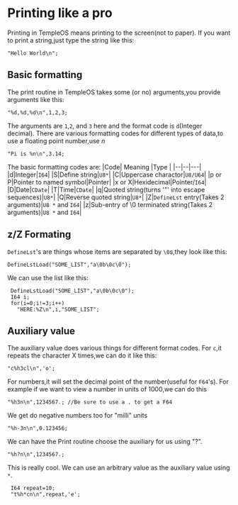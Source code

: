 # Printing like a pro
Printing in TempleOS means printing to the screen(not to paper).
If you want to print a string,just type the string like this:
```holyc
"Hello World\n";
```
## Basic formatting
The print routine in TempleOS takes some (or no) arguments,you provide arguments like this:
```holyc
"%d,%d,%d\n",1,2,3;
```
The arguments are `1`,`2`, and `3` here and the format code is `d`(Integer decimal). 
There are various formatting codes for different types of data,to use a floating point number,use *n*
```holyc
"Pi is %n\n",3.14;
```
The basic formatting codes are:
|Code| Meaning |Type |
|--|--|---|
|d|Integer|`I64`|
|S|Define string|`U8*`|
|C|Uppercase charactor|`U8/U64`|
|p or P|Pointer to named symbol|Pointer|
|x or X|Hexidecimal|Pointer/`I64`|
|D|Date|`CDate`|
|T|Time|`CDate`|
|q|Quoted string(turns '"' into escape sequences)|`U8*`|
|Q|Reverse quoted string|`U8*`|
|Z|`DefineLst` entry(Takes 2 arguments)|`U8 *` and `I64`| 
|z|Sub-entry of \0 terminated string(Takes 2 arguments)|`U8 *` and `I64`| 
## z/Z Formating
`DefineLst`'s are things whose items are separated by `\0`s,they look like this:
```holyc
DefineLstLoad("SOME_LIST","a\0b\0c\0");
```
We can use the list like this:
```holyc
 DefineLstLoad("SOME_LIST","a\0b\0c\0");
 I64 i;
 for(i=0;i!=3;i++)
   "HERE:%Z\n",i,"SOME_LIST";
```
## Auxiliary value
The auxiliary value does various things for different format codes.
For `c`,it repeats the character X times,we can do it like this:
```holyc
"c%h3cl\n",'o';
```

For numbers,it will set the decimal point of the number(useful for `F64`'s).
For example if we want to view a number in units of 1000,we can do this

```holyc
"%h3n\n",1234567.; //Be sure to use a . to get a F64
```

We get do negative numbers too for "milli" units

```holyc
"%h-3n\n",0.123456;
```

We can have the Print routine choose the auxiliary for us using "?".

```holyc
"%h?n\n",1234567.;
```

This is really cool. We can use an arbitrary value as the auxiliary value using `*`.
```holyc
 I64 repeat=10;
 "t%h*cn\n",repeat,'e';
 ```
